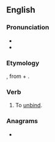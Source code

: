 ==English==

===Pronunciation===
* {{IPA|/əb.stɹɪndʒ/|lang=en}}
* {{rhymes|ɪndʒ|lang=en}}

===Etymology===
{{borrowing|en|la|abstringō}}, from {{m|la|ab||away}} + {{m|la|stringō||I bind, I tie}}.

===Verb===
{{en-verb|abstring}}

# {{lb|en|transitive|obsolete}} To [[unbind]].
#: {{rfquotek|Bailey}}

===Anagrams===
* {{anagrams|en|beratings|bitranges|breasting}}